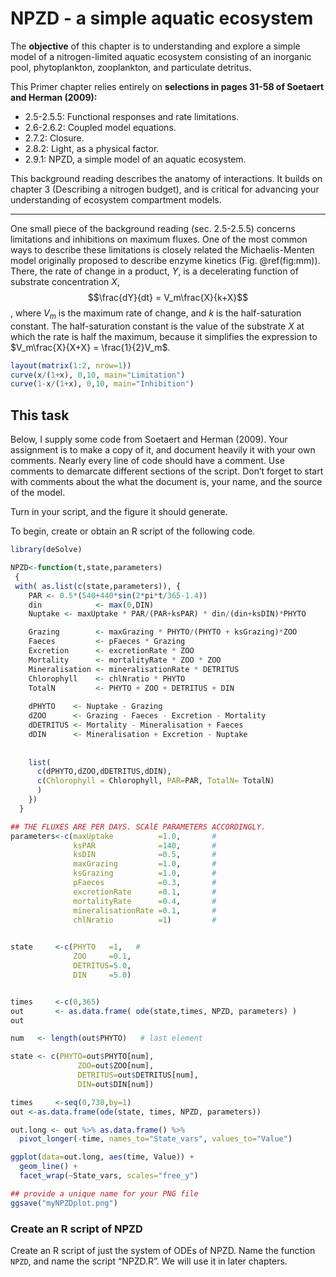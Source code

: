# NPZD - a simple aquatic ecosystem

The **objective** of this chapter is to understanding and explore a simple model of a nitrogen-limited aquatic ecosystem consisting of an inorganic pool, phytoplankton, zooplankton, and particulate detritus.

This Primer chapter relies entirely on **selections in pages 31-58 of Soetaert and Herman (2009):**

* 2.5-2.5.5: Functional responses and rate limitations.
* 2.6-2.6.2: Coupled model equations.
* 2.7.2: Closure.
* 2.8.2: Light, as a physical factor.
* 2.9.1: NPZD, a simple model of an aquatic ecosystem.

This background reading describes the anatomy of interactions. It builds on chapter 3 (Describing a nitrogen budget), and is critical for advancing your understanding of ecosystem compartment models.

----

One small piece of the background reading (sec. 2.5-2.5.5) concerns limitations and inhibitions on maximum fluxes. One of the most common ways to describe these limitations is closely related the Michaelis-Menten model originally proposed to describe enzyme kinetics (Fig. \@ref(fig:mm)). There, the rate of change in a product, $Y$, is a decelerating function of substrate concentration $X$,
$$\frac{dY}{dt} = V_m\frac{X}{k+X}$$,
where $V_m$ is the maximum rate of change, and $k$ is the half-saturation constant. The half-saturation constant is the value of the substrate $X$ at which the rate is half the maximum, because it simplifies the expression to 
$V_m\frac{X}{X+X} = \frac{1}{2}V_m$.
```r
layout(matrix(1:2, nrow=1))
curve(x/(1+x), 0,10, main="Limitation")
curve(1-x/(1+x), 0,10, main="Inhibition")
```

## This task
Below, I supply some code from Soetaert and Herman (2009). Your assignment is to make a copy of it, and document heavily it with your own comments. Nearly every line of code should have a comment. Use comments to demarcate different sections of the script. Don't forget to start with comments about the what the document is, your name, and the source of the model.

Turn in your script, and the figure it should generate.

To begin, create or obtain an R script of the following code. 

```r
library(deSolve)

NPZD<-function(t,state,parameters)
 {
 with( as.list(c(state,parameters)), {  
    PAR <- 0.5*(540+440*sin(2*pi*t/365-1.4))
    din            <- max(0,DIN) 
    Nuptake <- maxUptake * PAR/(PAR+ksPAR) * din/(din+ksDIN)*PHYTO

    Grazing        <- maxGrazing * PHYTO/(PHYTO + ksGrazing)*ZOO 
    Faeces         <- pFaeces * Grazing
    Excretion      <- excretionRate * ZOO
    Mortality      <- mortalityRate * ZOO * ZOO
    Mineralisation <- mineralisationRate * DETRITUS
    Chlorophyll    <- chlNratio * PHYTO
    TotalN         <- PHYTO + ZOO + DETRITUS + DIN   
  
    dPHYTO    <- Nuptake - Grazing
    dZOO      <- Grazing - Faeces - Excretion - Mortality
    dDETRITUS <- Mortality - Mineralisation + Faeces
    dDIN      <- Mineralisation + Excretion - Nuptake
    
   
    list( 
      c(dPHYTO,dZOO,dDETRITUS,dDIN), 
      c(Chlorophyll = Chlorophyll, PAR=PAR, TotalN= TotalN)
      )  
    })
  }  

## THE FLUXES ARE PER DAYS. SCAlE PARAMETERS ACCORDINGLY.
parameters<-c(maxUptake          =1.0,       # 
              ksPAR              =140,       # 
              ksDIN              =0.5,       # 
              maxGrazing         =1.0,       # 
              ksGrazing          =1.0,       # 
              pFaeces            =0.3,       # 
              excretionRate      =0.1,       # 
              mortalityRate      =0.4,       # 
              mineralisationRate =0.1,       # 
              chlNratio          =1)         # 

 
state     <-c(PHYTO   =1,   # 
              ZOO     =0.1,
              DETRITUS=5.0,
              DIN     =5.0)


times     <-c(0,365)  
out       <- as.data.frame( ode(state,times, NPZD, parameters) ) 
out

num   <- length(out$PHYTO)   # last element 

state <- c(PHYTO=out$PHYTO[num],         
               ZOO=out$ZOO[num],           
               DETRITUS=out$DETRITUS[num],
               DIN=out$DIN[num])

times     <-seq(0,730,by=1)              
out <-as.data.frame(ode(state, times, NPZD, parameters))

out.long <- out %>% as.data.frame() %>% 
  pivot_longer(-time, names_to="State_vars", values_to="Value") 

ggplot(data=out.long, aes(time, Value)) + 
  geom_line() + 
  facet_wrap(~State_vars, scales="free_y")

## provide a unique name for your PNG file
ggsave("myNPZDplot.png")

```

### Create an R script of NPZD

Create an R script of just the system of ODEs of NPZD. Name the function `NPZD`, and name the script "NPZD.R". We will use it in later chapters.



